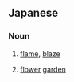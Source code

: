 ==Japanese==

===Noun===
{{ja-noun|r|hira=かえん}}

# {{ja-def|火炎|火焔}} [[flame]], [[blaze]]
# {{ja-def|花園}} [[flower]] [[garden]]